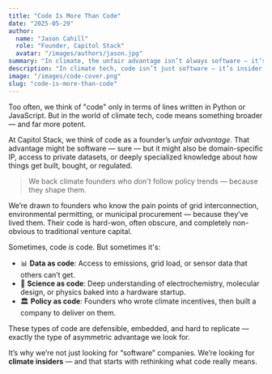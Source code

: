 ```yaml
---
title: "Code Is More Than Code"
date: "2025-05-29"
author:
  name: "Jason Cahill"
  role: "Founder, Capitol Stack"
  avatar: "/images/authors/jason.jpg"
summary: "In climate, the unfair advantage isn’t always software — it’s the insider edge that lets you build what others can’t. Code is also policy, data, science, and asymmetric information."
description: "In climate tech, code isn’t just software — it’s insider knowledge, proprietary data, policy fluency, and scientific edge. It’s the founder’s unfair advantage."
image: "/images/code-cover.png"
slug: "code-is-more-than-code"
---
```



Too often, we think of "code" only in terms of lines written in Python or JavaScript. But in the world of climate tech, code means something broader — and far more potent.

At Capitol Stack, we think of code as a founder’s *unfair advantage*. That advantage might be software — sure — but it might also be domain-specific IP, access to private datasets, or deeply specialized knowledge about how things get built, bought, or regulated.

> We back climate founders who *don’t* follow policy trends — because they shape them.

We’re drawn to founders who know the pain points of grid interconnection, environmental permitting, or municipal procurement — because they’ve lived them. Their code is hard-won, often obscure, and completely non-obvious to traditional venture capital.

Sometimes, code *is* code. But sometimes it's:

- 📊 **Data as code**: Access to emissions, grid load, or sensor data that others can’t get.
- 🧪 **Science as code**: Deep understanding of electrochemistry, molecular design, or physics baked into a hardware startup.
- 🏛️ **Policy as code**: Founders who wrote climate incentives, then built a company to deliver on them.

These types of code are defensible, embedded, and hard to replicate — exactly the type of asymmetric advantage we look for. 

It’s why we’re not just looking for “software” companies. We’re looking for **climate insiders** — and that starts with rethinking what code really means.
